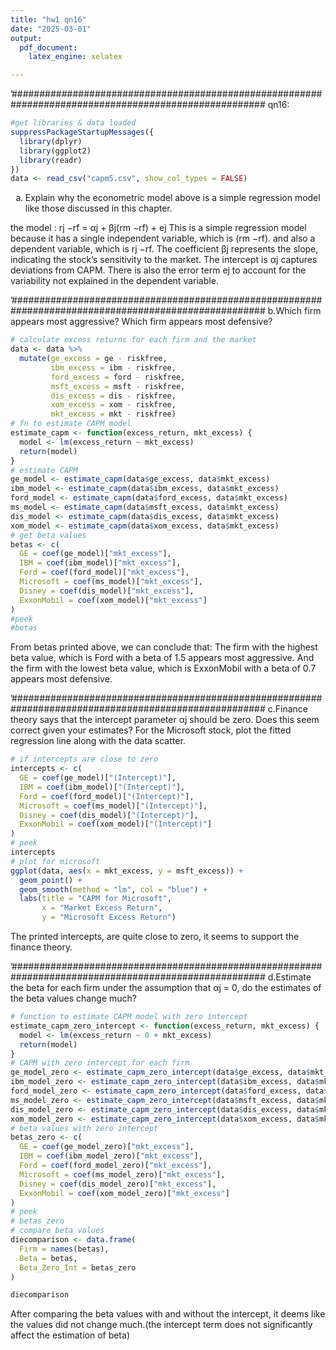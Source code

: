 ---
title: "hw1 qn16"
date: "2025-03-01"
output: 
  pdf_document:
    latex_engine: xelatex

---
'######################################################################################################
qn16:
```{r load_library, echo=FALSE}
#get libraries & data loaded
suppressPackageStartupMessages({
  library(dplyr)
  library(ggplot2)
  library(readr)
})
data <- read_csv("capm5.csv", show_col_types = FALSE)
```
a. Explain why the econometric model above is a simple regression model like those discussed in this chapter.

the model : rj −rf = αj + βj(rm −rf) + ej
This is a simple regression model because it has a single independent variable, which is (rm −rf).
and also a dependent variable, which is rj −rf. The coefficient βj represents the slope, indicating the stock’s sensitivity to the market. The intercept is αj captures deviations from CAPM. There is also the error term ej to account for the variability not explained in the dependent variable.


'######################################################################################################
b.Which firm appears most aggressive? Which firm appears most defensive?
```{r qnb, echo=FALSE}
# calculate excess returns for each firm and the market
data <- data %>%
  mutate(ge_excess = ge - riskfree,
         ibm_excess = ibm - riskfree,
         ford_excess = ford - riskfree,
         msft_excess = msft - riskfree,
         dis_excess = dis - riskfree,
         xom_excess = xom - riskfree,
         mkt_excess = mkt - riskfree)
# fn to estimate CAPM model
estimate_capm <- function(excess_return, mkt_excess) {
  model <- lm(excess_return ~ mkt_excess)
  return(model)
}
# estimate CAPM
ge_model <- estimate_capm(data$ge_excess, data$mkt_excess)
ibm_model <- estimate_capm(data$ibm_excess, data$mkt_excess)
ford_model <- estimate_capm(data$ford_excess, data$mkt_excess)
ms_model <- estimate_capm(data$msft_excess, data$mkt_excess)
dis_model <- estimate_capm(data$dis_excess, data$mkt_excess)
xom_model <- estimate_capm(data$xom_excess, data$mkt_excess)
# get beta values
betas <- c(
  GE = coef(ge_model)["mkt_excess"],
  IBM = coef(ibm_model)["mkt_excess"],
  Ford = coef(ford_model)["mkt_excess"],
  Microsoft = coef(ms_model)["mkt_excess"],
  Disney = coef(dis_model)["mkt_excess"],
  ExxonMobil = coef(xom_model)["mkt_excess"]
)
#peek
#betas
```
From betas printed above, we can conclude that:
The firm with the highest beta value, which is Ford with a beta of 1.5 appears most aggressive.
And the firm with the lowest beta value, which is ExxonMobil with a beta of 0.7 appears most defensive.


'######################################################################################################
c.Finance theory says that the intercept parameter αj should be zero. Does this seem correct given your estimates? For the Microsoft stock, plot the fitted regression line along with the data scatter.
```{r qnc, echo=FALSE, message=FALSE, warning=FALSE }
# if intercepts are close to zero
intercepts <- c(
  GE = coef(ge_model)["(Intercept)"],
  IBM = coef(ibm_model)["(Intercept)"],
  Ford = coef(ford_model)["(Intercept)"],
  Microsoft = coef(ms_model)["(Intercept)"],
  Disney = coef(dis_model)["(Intercept)"],
  ExxonMobil = coef(xom_model)["(Intercept)"]
)
# peek
intercepts
# plot for microsoft
ggplot(data, aes(x = mkt_excess, y = msft_excess)) +
  geom_point() +
  geom_smooth(method = "lm", col = "blue") +
  labs(title = "CAPM for Microsoft",
       x = "Market Excess Return",
       y = "Microsoft Excess Return")
```

The printed intercepts, are quite close to zero, it seems to support the finance theory.


'######################################################################################################
d.Estimate the beta for each firm under the assumption that αj = 0, do the estimates of the beta values change much?
```{r qnd, echo=FALSE}
# function to estimate CAPM model with zero intercept
estimate_capm_zero_intercept <- function(excess_return, mkt_excess) {
  model <- lm(excess_return ~ 0 + mkt_excess)
  return(model)
}
# CAPM with zero intercept for each firm
ge_model_zero <- estimate_capm_zero_intercept(data$ge_excess, data$mkt_excess)
ibm_model_zero <- estimate_capm_zero_intercept(data$ibm_excess, data$mkt_excess)
ford_model_zero <- estimate_capm_zero_intercept(data$ford_excess, data$mkt_excess)
ms_model_zero <- estimate_capm_zero_intercept(data$msft_excess, data$mkt_excess)
dis_model_zero <- estimate_capm_zero_intercept(data$dis_excess, data$mkt_excess)
xom_model_zero <- estimate_capm_zero_intercept(data$xom_excess, data$mkt_excess)
# beta values with zero intercept
betas_zero <- c(
  GE = coef(ge_model_zero)["mkt_excess"],
  IBM = coef(ibm_model_zero)["mkt_excess"],
  Ford = coef(ford_model_zero)["mkt_excess"],
  Microsoft = coef(ms_model_zero)["mkt_excess"],
  Disney = coef(dis_model_zero)["mkt_excess"],
  ExxonMobil = coef(xom_model_zero)["mkt_excess"]
)
# peek
# betas_zero
# compare beta values
diecomparison <- data.frame(
  Firm = names(betas),
  Beta = betas,
  Beta_Zero_Int = betas_zero
)

diecomparison
```
After comparing the beta values with and without the intercept, it deems like the values did not change much.(the intercept term does not significantly affect the estimation of beta)
